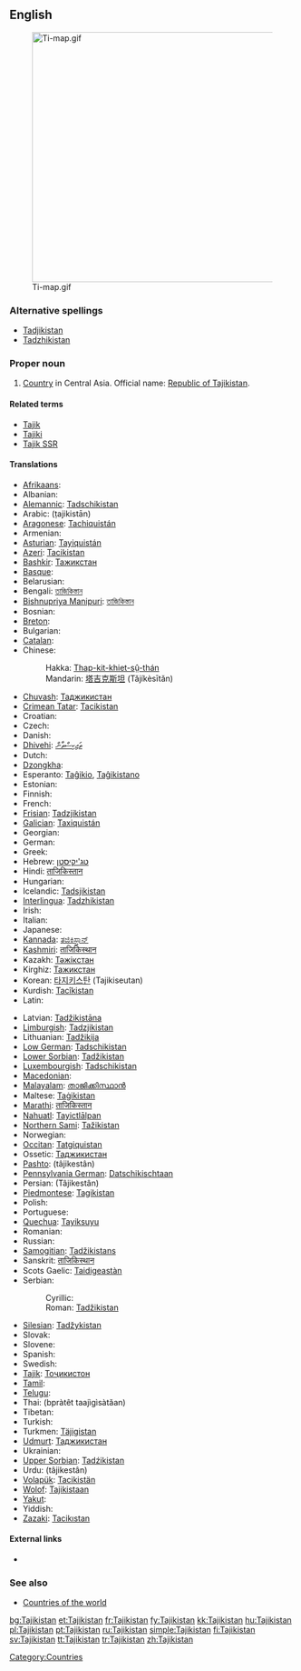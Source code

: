 ==English==
[[File:Ti-map.gif|thumb|440px]]

===Alternative spellings===
* [[Tadjikistan]]
* [[Tadzhikistan]]

===Proper noun===
{{infl|en|proper noun}}

# [[country|Country]] in Central Asia. Official name: [[Republic of Tajikistan]].

====Related terms====
* [[Tajik]]
* [[Tajiki]]
* [[Tajik SSR]]

====Translations====
{{trans-top|Republic of Tajikistan}}
* [[Afrikaans]]: {{t|af|Tadjikistan}}
* Albanian: {{t|sq|Taxhikistani}}
* [[Alemannic]]: [[Tadschikistan]]
* Arabic: {{Arab|[[طاجيكستان]]}} (ṭajikistān) {{m}}
* [[Aragonese]]: [[Tachiquistán]]
* Armenian: {{t|hy|Տաջիկստան|tr=Taǰikstan}}
* [[Asturian]]: [[Tayiquistán]] {{m}}
* [[Azeri]]: [[Tacikistan]]
* [[Bashkir]]: [[Тажикстан]]
* [[Basque]]: {{t|eu|Tadjikistan}}
* Belarusian: {{t|be|Таджыкістан|m}}
* Bengali: [[তাজিকিস্তান]]
* [[Bishnupriya Manipuri]]: [[তাজিকিস্তান]]
* Bosnian: {{t-|bs|Tadžikistan|m}}
* [[Breton]]: {{t|br|Tadjikistan}}
* Bulgarian: {{t|bg|Таджикистан|m}}
* [[Catalan]]: {{t|ca|Tadjikistan|m}}
* Chinese:
*: Hakka: [[Thap-kit-khiet-sṳ̂-thán]]
*: Mandarin: [[塔吉克斯坦]] (Tǎjíkèsītǎn)
* [[Chuvash]]: [[Таджикистан]]
* [[Crimean Tatar]]: [[Tacikistan]]
* Croatian: {{t|hr|Tadžikistan|m}}
* Czech: {{t-|cs|Tádžikistán|m}}
* Danish: {{t-|da|Tadsjikistan}}
* [[Dhivehi]]: [[ތަޖިކިސްތާން]]
* Dutch: {{t+|nl|Tadzjikistan}}
* [[Dzongkha]]: {{t|dz|ཏ་ཇག་ཀིསི་ཏཱན་|sc=Tibt}}
* Esperanto: [[Taĝikio]], [[Taĝikistano]]
* Estonian: {{t|et|Tadžikistan}}
* Finnish: {{t+|fi|Tadžikistan}}
* French: {{t+|fr|Tadjikistan|m}}
* [[Frisian]]: [[Tadzjikistan]]
* [[Galician]]: [[Taxiquistán]] {{m}}
* Georgian: {{t|ka|ტაჯიკეთი|tr=tadžiket‘i}}
* German: {{t+|de|Tadschikistan}}
* Greek: {{t+|el|Τατζικιστάν|n|tr=Tatzikistán|sc=Grek}}
* Hebrew: [[טג'יקיסטן]]
* Hindi: [[ताजिकिस्तान]]
* Hungarian: {{t|hu|Tádzsikisztán}}
* Icelandic: [[Tadsjikistan]]
* [[Interlingua]]: [[Tadzhikistan]]
* Irish: {{t|ga|Táidsíceastáin|f|alt=an Táidsíceastáin}}
* Italian: {{t-|it|Tagikistan}}
* Japanese: {{t+|ja|タジキスタン|tr=Tajikisutan|sc=Jpan}}
* [[Kannada]]: [[ತಜಿಕಿಸ್ತಾನ್]]
* [[Kashmiri]]: [[ताजिकिस्थान]]
* Kazakh: [[Тәжікстан]]
* Kirghiz: [[Тажикстан]]
* Korean: [[타지키스탄]] (Tajikiseutan)
* Kurdish: [[Tacîkistan]]
* Latin: {{t|la|Tadzikistania}}
{{trans-mid}}
* Latvian: [[Tadžikistāna]]
* [[Limburgish]]: [[Tadzjikistan]]
* Lithuanian: [[Tadžikija]]
* [[Low German]]: [[Tadschikistan]]
* [[Lower Sorbian]]: [[Tadžikistan]]
* [[Luxembourgish]]: [[Tadschikistan]]
* [[Macedonian]]: {{t|mk|Таџикистан|m}}
* [[Malayalam]]: [[താജിക്കിസ്ഥാന്‍]]
* Maltese: [[Taġikistan]]
* [[Marathi]]: [[ताजिकिस्तान]]
* [[Nahuatl]]: [[Tayictlālpan]]
* [[Northern Sami]]: [[Tažikistan]]
* Norwegian: {{t+|no|Tadsjikistan}}
* [[Occitan]]: [[Tatgiquistan]]
* Ossetic: [[Таджикистан]]
* [[Pashto]]: {{ps-Arab|[[تاجکستان]]}} (tâjikestân)
* [[Pennsylvania German]]: [[Datschikischtaan]]
* Persian: {{fa-Arab|[[تاجیکستان]]}} (Tâjikestân)
* [[Piedmontese]]: [[Tagikistan]] {{m}}
* Polish: {{t+|pl|Tadżykistan|m}}
* Portuguese: {{t+|pt|Tajiquistão|m}}
* [[Quechua]]: [[Tayiksuyu]]
* Romanian: {{t-|ro|Tadjikistan|n}}
* Russian: {{t+|ru|Таджикистан|m|tr=Tadžikistán|sc=Cyrl}}
* [[Samogitian]]: [[Tadžikistans]]
* Sanskrit: [[ताजिकिस्थान]]
* Scots Gaelic: [[Taidigeastàn]]
* Serbian:
*: Cyrillic: {{t|sr|Таџикистан|m}}
*: Roman: [[Tadžikistan]] {{m}}
* [[Silesian]]: [[Tadžykistan]] {{m}}
* Slovak: {{t|sk|Tadžikistan|m}}
* Slovene: {{t|sl|Tadžikistan|m}}
* Spanish: {{t|es|Tayikistán|m}}
* Swedish: {{t+|sv|Tadzjikistan}}
* [[Tajik]]: [[Тоҷикистон]]
* [[Tamil]]: {{t|ta|தஜிகிஸ்தான்}}
* [[Telugu]]: {{t|te|తజికిస్తాన్}}
* Thai: {{Thai|[[ประเทศทาจิกิสถาน]]}} (bpràtêt taajìgìsàtăan)
* Tibetan: {{t|bo|ཐ་ཇི་ཁེ་སི་ཏན}}
* Turkish: {{t|tr|Tacikistan}}
* Turkmen: [[Täjigistan]]
* [[Udmurt]]: [[Таджикистан]]
* Ukrainian: {{t|uk|Таджикистан|tr=Tadžykystán|m}}
* [[Upper Sorbian]]: [[Tadźikistan]]
* Urdu: {{ur-Arab|[[تاجکستان]]}} (tâjikestân)
* [[Volapük]]: [[Tacikistän]]
* [[Wolof]]: [[Tajikistaan]]
* [[Yakut]]: {{tø|sah|Тадьикистан}}
* Yiddish: {{t|yi|טאדזשיקיסטאן|tr=tadzshikistan}}
* [[Zazaki]]: [[Tacikıstan]]
{{trans-bottom}}

====External links====
* {{pedialite}}

===See also===
* [[Appendix:Countries of the world|Countries of the world]]

[[Category:Countries]]

[[bg:Tajikistan]]
[[et:Tajikistan]]
[[fr:Tajikistan]]
[[fy:Tajikistan]]
[[kk:Tajikistan]]
[[hu:Tajikistan]]
[[pl:Tajikistan]]
[[pt:Tajikistan]]
[[ru:Tajikistan]]
[[simple:Tajikistan]]
[[fi:Tajikistan]]
[[sv:Tajikistan]]
[[tt:Tajikistan]]
[[tr:Tajikistan]]
[[zh:Tajikistan]]